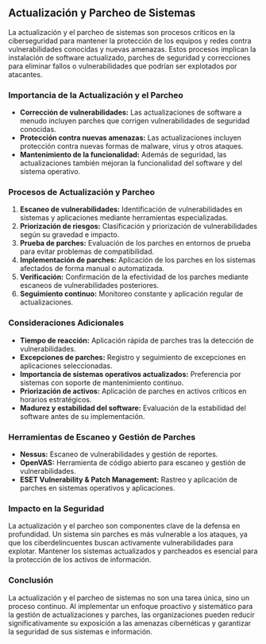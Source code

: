 
## Actualización y Parcheo de Sistemas

La actualización y el parcheo de sistemas son procesos críticos en la ciberseguridad para mantener la protección de los equipos y redes contra vulnerabilidades conocidas y nuevas amenazas. Estos procesos implican la instalación de software actualizado, parches de seguridad y correcciones para eliminar fallos o vulnerabilidades que podrían ser explotados por atacantes.

### Importancia de la Actualización y el Parcheo

- **Corrección de vulnerabilidades:** Las actualizaciones de software a menudo incluyen parches que corrigen vulnerabilidades de seguridad conocidas.
- **Protección contra nuevas amenazas:** Las actualizaciones incluyen protección contra nuevas formas de malware, virus y otros ataques.
- **Mantenimiento de la funcionalidad:** Además de seguridad, las actualizaciones también mejoran la funcionalidad del software y del sistema operativo.

### Procesos de Actualización y Parcheo

1. **Escaneo de vulnerabilidades:** Identificación de vulnerabilidades en sistemas y aplicaciones mediante herramientas especializadas.
2. **Priorización de riesgos:** Clasificación y priorización de vulnerabilidades según su gravedad e impacto.
3. **Prueba de parches:** Evaluación de los parches en entornos de prueba para evitar problemas de compatibilidad.
4. **Implementación de parches:** Aplicación de los parches en los sistemas afectados de forma manual o automatizada.
5. **Verificación:** Confirmación de la efectividad de los parches mediante escaneos de vulnerabilidades posteriores.
6. **Seguimiento continuo:** Monitoreo constante y aplicación regular de actualizaciones.

### Consideraciones Adicionales

- **Tiempo de reacción:** Aplicación rápida de parches tras la detección de vulnerabilidades.
- **Excepciones de parches:** Registro y seguimiento de excepciones en aplicaciones seleccionadas.
- **Importancia de sistemas operativos actualizados:** Preferencia por sistemas con soporte de mantenimiento continuo.
- **Priorización de activos:** Aplicación de parches en activos críticos en horarios estratégicos.
- **Madurez y estabilidad del software:** Evaluación de la estabilidad del software antes de su implementación.

### Herramientas de Escaneo y Gestión de Parches

- **Nessus:** Escaneo de vulnerabilidades y gestión de reportes.
- **OpenVAS:** Herramienta de código abierto para escaneo y gestión de vulnerabilidades.
- **ESET Vulnerability & Patch Management:** Rastreo y aplicación de parches en sistemas operativos y aplicaciones.

### Impacto en la Seguridad

La actualización y el parcheo son componentes clave de la defensa en profundidad. Un sistema sin parches es más vulnerable a los ataques, ya que los ciberdelincuentes buscan activamente vulnerabilidades para explotar. Mantener los sistemas actualizados y parcheados es esencial para la protección de los activos de información.

### Conclusión

La actualización y el parcheo de sistemas no son una tarea única, sino un proceso continuo. Al implementar un enfoque proactivo y sistemático para la gestión de actualizaciones y parches, las organizaciones pueden reducir significativamente su exposición a las amenazas cibernéticas y garantizar la seguridad de sus sistemas e información.
